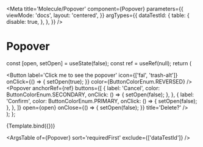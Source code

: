 

<Meta
  title='Molecule/Popover'
  component={Popover}
  parameters={{
    viewMode: 'docs',
    layout: 'centered',
  }}
  argTypes={{
    dataTestId: {
      table: {
        disable: true,
      },
    },
  }}
/>

# Popover

  const [open, setOpen] = useState(false);
  const ref = useRef(null);
  return (
    <div ref={ref}>
      <Button
        label='Click me to see the popover'
        icon={['fal', 'trash-alt']}
        onClick={() => {
          setOpen(true);
        }}
        color={ButtonColorEnum.REVERSED}
      />
      <Popover
        anchorRef={ref}
        buttons={[
          {
            label: 'Cancel',
            color: ButtonColorEnum.SECONDARY,
            onClick: () => {
              setOpen(false);
            },
          },
          {
            label: 'Confirm',
            color: ButtonColorEnum.PRIMARY,
            onClick: () => {
              setOpen(false);
            },
          },
        ]}
        open={open}
        onClose={() => {
          setOpen(false);
        }}
        title='Delete?'
      />
    </div>
  );
};

<Canvas withSource='open'>
  <Story name='Popover'>{Template.bind({})}</Story>
</Canvas>

<ArgsTable of={Popover} sort='requiredFirst' exclude={['dataTestId']} />

